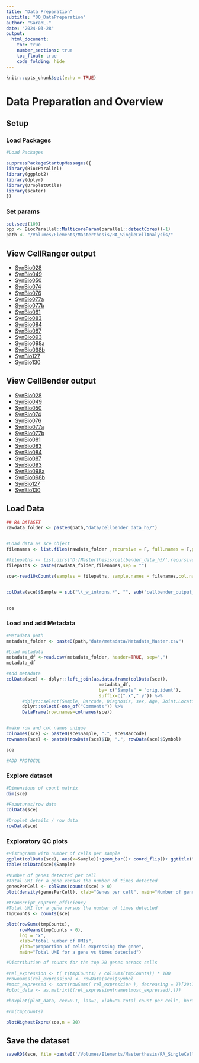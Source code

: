 ```yaml
---
title: "Data Preparation"
subtitle: "00_DataPreparation"
author: "SarahL."
date: "2024-03-28"
output: 
  html_document:
    toc: true
    number_sections: true   
    toc_float: true
    code_folding: hide
---
```


```r
knitr::opts_chunk$set(echo = TRUE)
```


# Data Preparation and Overview

## Setup

### Load Packages

```r
#Load Packages

suppressPackageStartupMessages({
library(BiocParallel)
library(ggplot2) 
library(dplyr)
library(DropletUtils)
library(scater)
})

```

### Set params

```r
set.seed(100)
bpp <- BiocParallel::MulticoreParam(parallel::detectCores()-1)
path <- "/Volumes/Elements/Masterthesis/RA_SingleCellAnalysis/"
```


## View CellRanger output


- [SynBio028](Cellranger/web_summary_SynBio028.html)\n
- [SynBio049](Cellranger/web_summary_SynBio049.html)\n
- [SynBio050](Cellranger/web_summary_SynBio050.html)\n
- [SynBio074](Cellranger/web_summary_SynBio074.html)\n
- [SynBio076](Cellranger/web_summary_SynBio076.html)\n
- [SynBio077a](Cellranger/web_summary_SynBio077a.html)\n
- [SynBio077b](Cellranger/web_summary_SynBio077b.html)\n
- [SynBio081](Cellranger/web_summary_SynBio081.html)\n
- [SynBio083](Cellranger/web_summary_SynBio083.html)\n
- [SynBio084](Cellranger/web_summary_SynBio084.html)\n
- [SynBio087](Cellranger/web_summary_SynBio087.html)\n
- [SynBio093](Cellranger/web_summary_SynBio093.html)\n
- [SynBio098a](Cellranger/web_summary_SynBio098a.html)\n
- [SynBio098b](Cellranger/web_summary_SynBio098b.html)\n
- [SynBio127](Cellranger/web_summary_SynBio127.html)\n
- [SynBio130](Cellranger/web_summary_SynBio130.html)\n

## View CellBender output

- [SynBio028](CellBender/cellbender_output_SynBio028_10000_w_introns_RL_report.html)\n
- [SynBio049](CellBender/cellbender_output_SynBio049_w_introns_report.html)\n
- [SynBio050](CellBender/cellbender_output_SynBio050_w_introns_report.html)\n
- [SynBio074](CellBender/cellbender_output_SynBio074_w_introns_report.html)\n
- [SynBio076](CellBender/cellbender_output_SynBio076_w_introns_report.html)\n
- [SynBio077a](CellBender/cellbender_output_SynBio077a_w_introns_report.html)\n
- [SynBio077b](CellBender/cellbender_output_SynBio077b_w_introns_RL2_report.html)\n
- [SynBio081](CellBender/cellbender_output_SynBio081_w_introns_RL_report.html)\n
- [SynBio083](CellBender/cellbender_output_SynBio083_w_introns_RL2_report.html)\n
- [SynBio084](CellBender/cellbender_output_SynBio084_w_introns_report.html)\n
- [SynBio087](CellBender/cellbender_output_SynBio087_w_introns_RL2_report.html)\n
- [SynBio093](CellBender/cellbender_output_SynBio093_w_introns_report.html)\n
- [SynBio098a](CellBender/cellbender_output_SynBio098a_w_introns_report.html)\n
- [SynBio098b](CellBender/cellbender_output_SynBio098b_w_introns_report.html)\n
- [SynBio127](CellBender/cellbender_output_SynBio127_w_introns_report.html)\n
- [SynBio130](CellBender/cellbender_output_SynBio130_w_introns_RL2_reporthtml)\n


## Load Data


```r
## RA DATASET
rawdata_folder <- paste0(path,"data/cellbender_data_h5/")


#Load data as sce object
filenames <- list.files(rawdata_folder ,recursive = F, full.names = F,pattern = "\\_filtered.h5$")

#filepaths <- list.dirs('D:/Masterthesis/cellbender_data_h5/',recursive = F, full.names = T)
filepaths <- paste(rawdata_folder,filenames,sep = "")

sce<-read10xCounts(samples = filepaths, sample.names = filenames,col.names=T,type="HDF5")


colData(sce)$Sample = sub("\\_w_introns.*", "", sub("cellbender_output_", "", as.character(colData(sce)$Sample)))


sce

```

### Load and add Metadata

```r
#Metadata path
metadata_folder <- paste0(path,"data/metadata/Metadata_Master.csv")

#Load metadata
metadata_df <-read.csv(metadata_folder, header=TRUE, sep=",")
metadata_df

#Add metadata
colData(sce) <- dplyr::left_join(as.data.frame(colData(sce)),
                                   metadata_df, 
                                   by= c("Sample" = "orig.ident"),
                                   suffix=c(".x",".y")) %>% 
      #dplyr::select(Sample, Barcode, Diagnosis, sex, Age, Joint.Location, protocol, Pathotype,Krenn total score,) %>% 
      dplyr::select(-one_of("Comments")) %>% 
      DataFrame(row.names=colnames(sce))


#make row and col names unique
colnames(sce) <- paste0(sce$Sample, ".", sce$Barcode)
rownames(sce) <- paste0(rowData(sce)$ID, ".", rowData(sce)$Symbol)

sce

#ADD PROTOCOL

```

### Explore dataset

```r
#Dimensions of count matrix
dim(sce)

```

```r
#Feautures/row data
colData(sce)
```

```r
#Droplet details / row data
rowData(sce)
```

### Exploratory QC plots

```r
#Histogramm with number of cells per sample
ggplot(colData(sce), aes(x=Sample))+geom_bar()+ coord_flip()+ ggtitle("Number of cells per sample") 
table(colData(sce)$Sample)

```

```r
#Number of genes detected per cell
#Total UMI for a gene versus the number of times detected
genesPerCell <- colSums(counts(sce) > 0)
plot(density(genesPerCell), xlab="Genes per cell", main="Number of genes detected per cell")

```

```r
#transcript_capture_efficiency
#Total UMI for a gene versus the number of times detected
tmpCounts <- counts(sce)

plot(rowSums(tmpCounts),
     rowMeans(tmpCounts > 0),
     log = "x",
     xlab="total number of UMIs",
     ylab="proportion of cells expressing the gene",
     main="Total UMI for a gene vs times detected")

```

```r
#Distribution of counts for the top 20 genes across cells

#rel_expression <- t( t(tmpCounts) / colSums(tmpCounts)) * 100
#rownames(rel_expression) <- rowData(sce)$Symbol
#most_expressed <- sort(rowSums( rel_expression ), decreasing = T)[20:1] ##
#plot_data <- as.matrix(t(rel_expression[names(most_expressed),]))

#boxplot(plot_data, cex=0.1, las=1, xlab="% total count per cell", horizontal=TRUE, main="Distribution of counts for the top 20 genes before filtering")

#rm(tmpCounts)

plotHighestExprs(sce,n = 20)

```

## Save the dataset

```r
saveRDS(sce, file =paste0('/Volumes/Elements/Masterthesis/RA_SingleCellAnalysis/output/','00_sce_DataPreparation.rds'))
```
